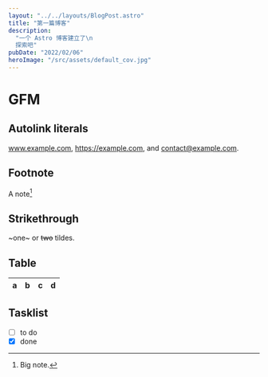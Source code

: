 ```yaml
---
layout: "../../layouts/BlogPost.astro"
title: "第一篇博客"
description: 
  "一个 Astro 博客建立了\n
  探索吧"
pubDate: "2022/02/06"
heroImage: "/src/assets/default_cov.jpg"
---
```


# GFM

## Autolink literals

www.example.com, https://example.com, and contact@example.com.

## Footnote

A note[^1]

[^1]: Big note.

## Strikethrough

~one~ or ~~two~~ tildes.

## Table

| a | b  |  c |  d  |
| - | :- | -: | :-: |

## Tasklist

* [ ] to do
* [x] done
